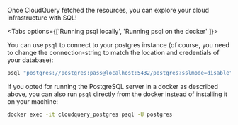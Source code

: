 
Once CloudQuery fetched the resources, you can explore your cloud infrastructure with SQL!

<Tabs options={['Running psql locally', 'Running psql on the docker' ]}>

<Tab>

You can use `psql` to connect to your postgres instance (of course, you need to change the connection-string to match the
location and credentials of your database):

```bash
psql "postgres://postgres:pass@localhost:5432/postgres?sslmode=disable"
```

</Tab>

<Tab>

If you opted for running the PostgreSQL server in a docker as described above, you can also run `psql` directly from the docker
instead of installing it on your machine:

```bash
docker exec -it cloudquery_postgres psql -U postgres
```

</Tab>

</Tabs>
